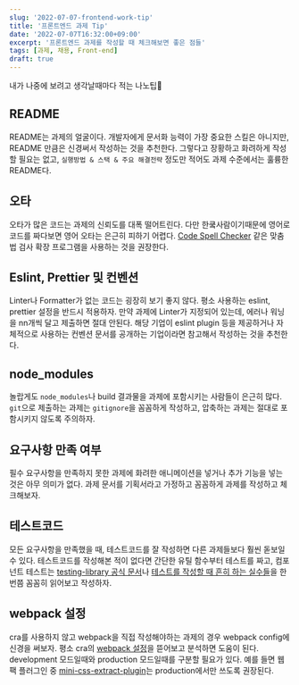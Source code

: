 ```yaml
---
slug: '2022-07-07-frontend-work-tip'
title: '프론트엔드 과제 Tip'
date: '2022-07-07T16:32:00+09:00'
excerpt: '프론트엔드 과제를 작성할 때 체크해보면 좋은 점들'
tags: [과제, 채용, Front-end]
draft: true
---
```


내가 나중에 보려고 생각날때마다 적는 나노팁👀

## README

README는 과제의 얼굴이다. 개발자에게 문서화 능력이 가장 중요한 스킬은 아니지만, README 만큼은 신경써서 작성하는 것을 추천한다. 그렇다고 장황하고 화려하게 작성할 필요는 없고, `실행방법 & 스택 & 주요 해결전략` 정도만 적어도 과제 수준에서는 훌륭한 README다.

## 오타

오타가 많은 코드는 과제의 신뢰도를 대폭 떨어트린다. 다만 한쿸사람이기때문에 영어로 코드를 짜다보면 영어 오타는 은근히 피하기 어렵다. [Code Spell Checker](https://marketplace.visualstudio.com/items?itemName=streetsidesoftware.code-spell-checker) 같은 맞춤법 검사 확장 프로그램을 사용하는 것을 권장한다.

## Eslint, Prettier 및 컨벤션

Linter나 Formatter가 없는 코드는 굉장히 보기 좋지 않다. 평소 사용하는 eslint, prettier 설정을 반드시 적용하자.
만약 과제에 Linter가 지정되어 있는데, 에러나 워닝을 nn개씩 달고 제출하면 절대 안된다.
해당 기업이 eslint plugin 등을 제공하거나 자체적으로 사용하는 컨벤션 문서를 공개하는 기업이라면 참고해서 작성하는 것을 추천한다.

## node_modules

놀랍게도 `node_modules`나 build 결과물을 과제에 포함시키는 사람들이 은근히 많다. `git`으로 제출하는 과제는 `gitignore`을 꼼꼼하게 작성하고, 압축하는 과제는 절대로 포함시키지 않도록 주의하자.

## 요구사항 만족 여부

필수 요구사항을 만족하지 못한 과제에 화려한 애니메이션을 넣거나 추가 기능을 넣는 것은 아무 의미가 없다. 과제 문서를 기획서라고 가정하고 꼼꼼하게 과제를 작성하고 체크해보자.

## 테스트코드

모든 요구사항을 만족했을 때, 테스트코드를 잘 작성하면 다른 과제들보다 훨씬 돋보일 수 있다. 테스트코드를 작성해본 적이 없다면 간단한 유틸 함수부터 테스트를 짜고, 컴포넌트 테스트는 [testing-library 공식 문서](https://testing-library.com/docs/react-testing-library/cheatsheet)나 [테스트를 작성할 때 흔히 하는 실수들](https://kentcdodds.com/blog/common-mistakes-with-react-testing-library)을 한번쯤 꼼꼼히 읽어보고 작성하자.

## webpack 설정

cra를 사용하지 않고 webpack을 직접 작성해야하는 과제의 경우 webpack config에 신경을 써보자. 평소 cra의 [webpack 설정](https://github.com/facebook/create-react-app/tree/main/packages/react-scripts/config)을 뜯어보고 분석하면 도움이 된다. development 모드일때와 production 모드일때를 구분할 필요가 있다. 예를 들면 웹팩 플러그인 중 [mini-css-extract-plugin](https://webpack.js.org/plugins/mini-css-extract-plugin/)는 production에서만 쓰도록 권장된다.
